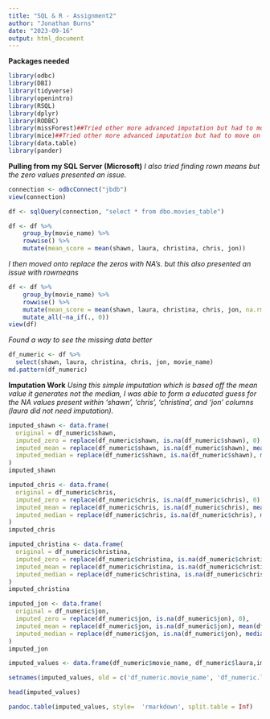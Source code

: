 ---
title: "SQL & R - Assignment2"
author: "Jonathan Burns"
date: "2023-09-16"
output: html_document
---

**Packages needed**

```{r message=FALSE, warning=FALSE}
library(odbc)
library(DBI)
library(tidyverse)
library(openintro)
library(RSQL)
library(dplyr)
library(RODBC)
library(missForest)##Tried other more advanced imputation but had to move on
library(mice)##Tried other more advanced imputation but had to move on
library(data.table)
library(pander)
```


**Pulling from my SQL Server (Microsoft)** 
*I also tried finding rown means but the zero values presented an issue.*
```{r}

connection <- odbcConnect("jbdb")
view(connection)

df <- sqlQuery(connection, "select * from dbo.movies_table")

df <- df %>% 
    group_by(movie_name) %>% 
    rowwise() %>% 
    mutate(mean_score = mean(shawn, laura, christina, chris, jon))
```

*I then moved onto replace the zeros with NA's. but this also presented an issue with rowmeans*
```{r}

df <- df %>% 
    group_by(movie_name) %>% 
    rowwise() %>% 
    mutate(mean_score = mean(shawn, laura, christina, chris, jon, na.rm = T)) %>% 
    mutate_all(~na_if(., 0))
view(df)
```


*Found a way to see the missing data better*
```{r}
df_numeric <- df %>%
  select(shawn, laura, christina, chris, jon, movie_name)
md.pattern(df_numeric)
```
**Imputation Work** 
*Using this simple imputation which is based off the mean value it generates not the median, I was able to form a educated guess for the NA values present within 'shawn', 'chris', 'christina', and 'jon' columns (laura did not need imputation).*

```{r}
imputed_shawn <- data.frame(
  original = df_numeric$shawn,
  imputed_zero = replace(df_numeric$shawn, is.na(df_numeric$shawn), 0),
  imputed_mean = replace(df_numeric$shawn, is.na(df_numeric$shawn), mean(df_numeric$shawn, na.rm = TRUE)),
  imputed_median = replace(df_numeric$shawn, is.na(df_numeric$shawn), median(df_numeric$shawn, na.rm = TRUE))
)
imputed_shawn

imputed_chris <- data.frame(
  original = df_numeric$chris,
  imputed_zero = replace(df_numeric$chris, is.na(df_numeric$chris), 0),
  imputed_mean = replace(df_numeric$chris, is.na(df_numeric$chris), mean(df_numeric$chris, na.rm = TRUE)),
  imputed_median = replace(df_numeric$chris, is.na(df_numeric$chris), median(df_numeric$chris, na.rm = TRUE))
)
imputed_chris

imputed_christina <- data.frame(
  original = df_numeric$christina,
  imputed_zero = replace(df_numeric$christina, is.na(df_numeric$christina), 0),
  imputed_mean = replace(df_numeric$christina, is.na(df_numeric$christina), mean(df_numeric$christina, na.rm = TRUE)),
  imputed_median = replace(df_numeric$christina, is.na(df_numeric$christina), median(df_numeric$christina, na.rm = TRUE))
)
imputed_christina

imputed_jon <- data.frame(
  original = df_numeric$jon,
  imputed_zero = replace(df_numeric$jon, is.na(df_numeric$jon), 0),
  imputed_mean = replace(df_numeric$jon, is.na(df_numeric$jon), mean(df_numeric$jon, na.rm = TRUE)),
  imputed_median = replace(df_numeric$jon, is.na(df_numeric$jon), median(df_numeric$jon, na.rm = TRUE))
)
imputed_jon

imputed_values <- data.frame(df_numeric$movie_name, df_numeric$laura,imputed_shawn$imputed_mean, imputed_chris$imputed_mean, imputed_christina$imputed_mean, imputed_jon$imputed_mean)

setnames(imputed_values, old = c('df_numeric.movie_name', 'df_numeric.laura', 'imputed_shawn.imputed_mean', 'imputed_chris.imputed_mean', 'imputed_christina.imputed_mean', 'imputed_jon.imputed_mean'), new = c('movie_names', 'laura', 'shawn_imp_mean', 'chris_imp_mean', 'christina_imp_mean', 'jon_imp_mean'))

head(imputed_values)

```
```{r}
pandoc.table(imputed_values, style=  'rmarkdown', split.table = Inf)
```

